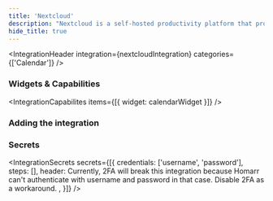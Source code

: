 ```yaml
---
title: 'Nextcloud'
description: "Nextcloud is a self-hosted productivity platform that provides file storage, collaboration tools, and more."
hide_title: true
---
```



<IntegrationHeader
  integration={nextcloudIntegration}
  categories={['Calendar']}
/>

### Widgets & Capabilities
<IntegrationCapabilites
    items={[{
      widget: calendarWidget
    }]}
/>

### Adding the integration
<AddingIntegration />

### Secrets
<IntegrationSecrets secrets={[{
    credentials: ['username', 'password'],
    steps: [],
    header: <Alert type="info">
      Currently, 2FA will break this integration because Homarr can't authenticate with username and password in that case. Disable 2FA as a workaround.
    </Alert>,
}]} />